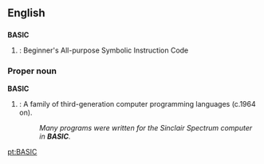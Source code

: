==English==

==={{Acronym}}===
'''BASIC'''

#{{complang}}: Beginner's All-purpose Symbolic Instruction Code

===Proper noun===
'''BASIC'''
#{{complang}}: A family of third-generation computer programming languages (c.1964 on).
#:''Many programs were written for the Sinclair Spectrum computer in '''BASIC'''.''

{{wikipedia}}
[[pt:BASIC]]
